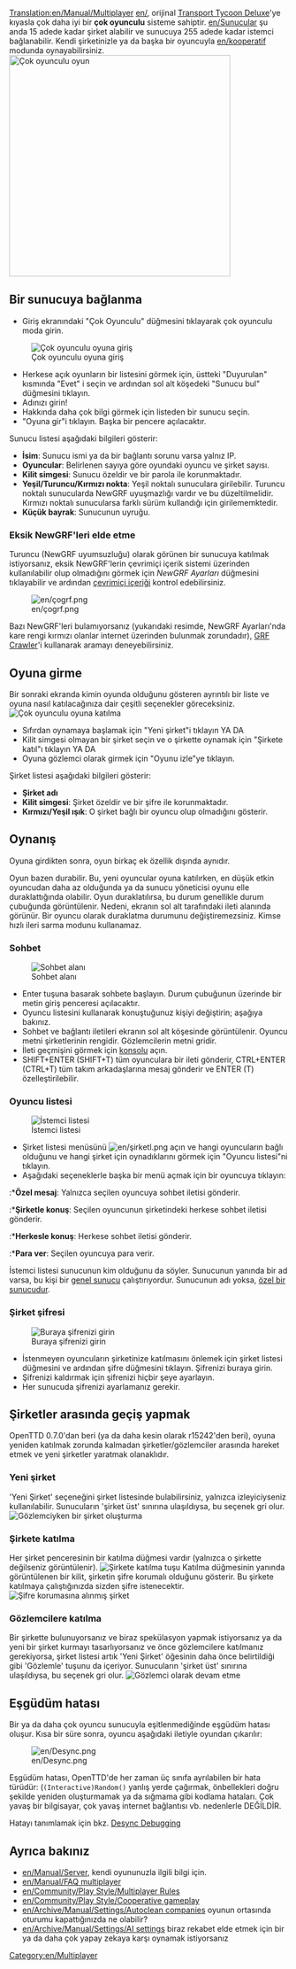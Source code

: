 [[Translation:en/Manual/Multiplayer]]
{{tr/İçindekiler}}
[[en/]], orijinal <span class="plainlinks">[http://en.wikipedia.org/wiki/Transport_Tycoon Transport Tycoon Deluxe]</span>'ye kıyasla çok daha iyi bir '''çok oyunculu''' sisteme sahiptir. [[en/Sunucular]] şu anda 15 adede kadar şirket alabilir ve sunucuya 255 adede kadar istemci bağlanabilir. Kendi şirketinizle ya da başka bir oyuncuyla [[en/kooperatif]] modunda oynayabilirsiniz.
[[File:en/ço1.png|none|thumb|400px|Çok oyunculu oyun]]

==Bir sunucuya bağlanma==

*Giriş ekranındaki "Çok Oyunculu" düğmesini tıklayarak çok oyunculu moda girin.
[[File:en/çoç.png|none|frame|Çok oyunculu oyuna giriş]]
*Herkese açık oyunların bir listesini görmek için, üstteki "Duyurulan" kısmında "Evet" i seçin ve ardından sol alt köşedeki "Sunucu bul" düğmesini tıklayın.
*Adınızı girin!
*Hakkında daha çok bilgi görmek için listeden bir sunucu seçin.
*"Oyuna gir"i tıklayın. Başka bir pencere açılacaktır.


Sunucu listesi aşağıdaki bilgileri gösterir:
*'''İsim''': Sunucu ismi ya da bir bağlantı sorunu varsa yalnız IP.
*'''Oyuncular''': Belirlenen sayıya göre oyundaki oyuncu ve şirket sayısı.
*'''Kilit simgesi''': Sunucu özeldir ve bir parola ile korunmaktadır.
*'''Yeşil/Turuncu/Kırmızı nokta''': Yeşil noktalı sunuculara girilebilir. Turuncu noktalı sunucularda NewGRF uyuşmazlığı vardır ve bu düzeltilmelidir. Kırmızı noktalı sunucularsa farklı sürüm kullandığı için girilememktedir.
*'''Küçük bayrak''': Sunucunun uyruğu.

===Eksik NewGRF'leri elde etme===
Turuncu (NewGRF uyumsuzluğu) olarak görünen bir sunucuya katılmak istiyorsanız, eksik NewGRF'lerin çevrimiçi içerik sistemi üzerinden kullanılabilir olup olmadığını görmek için ''NewGRF Ayarları'' düğmesini tıklayabilir ve ardından [[tr/Manual/Çevrimiçi içerik|çevrimiçi içeriği]] kontrol edebilirsiniz.

[[File:en/çogrf.png]]

Bazı NewGRF'leri bulamıyorsanız (yukarıdaki resimde, NewGRF Ayarları'nda kare rengi kırmızı olanlar internet üzerinden bulunmak zorundadır), [http://grfcrawler.tt-forums.net/ GRF Crawler]'i kullanarak aramayı deneyebilirsiniz.

==Oyuna girme==
Bir sonraki ekranda kimin oyunda olduğunu gösteren ayrıntılı bir liste ve oyuna nasıl katılacağınıza dair çeşitli seçenekler göreceksiniz.
[[File:en/çog.png|none|frame|Çok oyunculu oyuna katılma]]
*Sıfırdan oynamaya başlamak için "Yeni şirket"i tıklayın YA DA
*Kilit simgesi olmayan bir şirket seçin ve o şirkette oynamak için "Şirkete katıl"ı tıklayın YA DA
*Oyuna gözlemci olarak girmek için "Oyunu izle"ye tıklayın.


Şirket listesi aşağıdaki bilgileri gösterir:
*'''Şirket adı'''
*'''Kilit simgesi''': Şirket özeldir ve bir şifre ile korunmaktadır.
*'''Kırmızı/Yeşil ışık''': O şirket bağlı bir oyuncu olup olmadığını gösterir.


==Oynanış==
Oyuna girdikten sonra, oyun birkaç ek özellik dışında aynıdır.

Oyun bazen durabilir. Bu, yeni oyuncular oyuna katılırken, en düşük etkin oyuncudan daha az olduğunda ya da sunucu yöneticisi oyunu elle duraklattığında olabilir. Oyun duraklatılırsa, bu durum genellikle durum çubuğunda görüntülenir. Nedeni, ekranın sol alt tarafındaki ileti alanında görünür. Bir oyuncu olarak duraklatma durumunu değiştiremezsiniz. Kimse hızlı ileri sarma modunu kullanamaz.

===Sohbet===
[[File:en/sohbet.png|center|none|frame|Sohbet alanı]]
*Enter tuşuna basarak sohbete başlayın. Durum çubuğunun üzerinde bir metin giriş penceresi açılacaktır.
*Oyuncu listesini kullanarak konuştuğunuz kişiyi değiştirin; aşağıya bakınız.
*Sohbet ve bağlantı iletileri ekranın sol alt köşesinde görüntülenir. Oyuncu metni şirketlerinin rengidir. Gözlemcilerin metni gridir.
*İleti geçmişini görmek için [[tr/Manual/Konsol|konsolu]] açın.
*SHIFT+ENTER (SHIFT+T) tüm oyunculara bir ileti gönderir, CTRL+ENTER (CTRL+T) tüm takım arkadaşlarına mesaj gönderir ve ENTER (T) özelleştirilebilir.

===Oyuncu listesi===
[[File:en/istemcil.png|none|frame|İstemci listesi]]
*Şirket listesi menüsünü [[File:en/şirketl.png]] açın ve hangi oyuncuların bağlı olduğunu ve hangi şirket için oynadıklarını görmek için "Oyuncu listesi"ni tıklayın.
*Aşağıdaki seçeneklerle başka bir menü açmak için bir oyuncuya tıklayın:
:*'''Özel mesaj''': Yalnızca seçilen oyuncuya sohbet iletisi gönderir.
:*'''Şirketle konuş''': Seçilen oyuncunun şirketindeki herkese sohbet iletisi gönderir.
:*'''Herkesle konuş''': Herkese sohbet iletisi gönderir.
:*'''Para ver''': Seçilen oyuncuya para verir.

İstemci listesi sunucunun kim olduğunu da söyler. Sunucunun yanında bir ad varsa, bu kişi bir [[en/Manual/Listen server|genel sunucu]] çalıştırıyordur. Sunucunun adı yoksa, [[en/Manual/Dedicated server|özel bir sunucudur]].

===Şirket şifresi===
[[File:en/şşifre.png|none|frame|Buraya şifrenizi girin]]
*İstenmeyen oyuncuların şirketinize katılmasını önlemek için şirket listesi düğmesini ve ardından şifre düğmesini tıklayın. Şifrenizi buraya girin.
*Şifrenizi kaldırmak için şifrenizi hiçbir şeye ayarlayın.
*Her sunucuda şifrenizi ayarlamanız gerekir.

==Şirketler arasında geçiş yapmak==
OpenTTD 0.7.0'dan beri (ya da daha kesin olarak r15242'den beri), oyuna yeniden katılmak zorunda kalmadan şirketler/gözlemciler arasında hareket etmek ve yeni şirketler yaratmak olanaklıdır.

===Yeni şirket===
'Yeni Şirket' seçeneğini şirket listesinde bulabilirsiniz, yalnızca izleyiciyseniz kullanılabilir. Sunucuların 'şirket üst' sınırına ulaşıldıysa, bu seçenek gri olur.
[[File:en/yşirket.png|none|frame|Gözlemciyken bir şirket oluşturma]]

===Şirkete katılma===
Her şirket penceresinin bir katılma düğmesi vardır (yalnızca o şirkette değilseniz görüntülenir).
[[File:en/katıl.png|none|frame|Şirkete katılma tuşu]]
Katılma düğmesinin yanında görüntülenen bir kilit, şirketin şifre korumalı olduğunu gösterir. Bu şirkete katılmaya çalıştığınızda sizden şifre istenecektir.
[[File:en/şkoruma.png|none|frame|Şifre korumasına alınmış şirket]]

===Gözlemcilere katılma===
Bir şirkette bulunuyorsanız ve biraz spekülasyon yapmak istiyorsanız ya da yeni bir şirket kurmayı tasarlıyorsanız ve önce gözlemcilere katılmanız gerekiyorsa, şirket listesi artık 'Yeni Şirket' öğesinin daha önce belirtildiği gibi 'Gözlemle' tuşunu da içeriyor. Sunucuların 'şirket üst' sınırına ulaşıldıysa, bu seçenek gri olur.
[[File:en/ggeçme.png|none|frame|Gözlemci olarak devam etme]]

==Eşgüdüm hatası==
Bir ya da daha çok oyuncu sunucuyla eşitlenmediğinde eşgüdüm hatası oluşur. Kısa bir süre sonra, oyuncu aşağıdaki iletiyle oyundan çıkarılır:

[[File:en/Desync.png]]

Eşgüdüm hatası, OpenTTD'de her zaman üç sınıfa ayrılabilen bir hata türüdür: (<code>(Interactive)Random()</code> yanlış yerde çağırmak, önbellekleri doğru şekilde yeniden oluşturmamak ya da sığmama gibi kodlama hataları. Çok yavaş bir bilgisayar, çok yavaş internet bağlantısı vb. nedenlerle DEĞİLDİR.

Hatayı tanımlamak için bkz. [[en/Archive/Source/OpenTTDDevBlackBook/Network/Desync debugging|Desync Debugging]]

==Ayrıca bakınız==
*[[en/Manual/Server]], kendi oyununuzla ilgili bilgi için.
*[[en/Manual/FAQ multiplayer]]
*[[en/Community/Play Style/Multiplayer Rules]]
*[[en/Community/Play Style/Cooperative gameplay]]
*[[en/Archive/Manual/Settings/Autoclean companies]] oyunun ortasında oturumu kapattığınızda ne olabilir?
*[[en/Archive/Manual/Settings/AI settings]] biraz rekabet elde etmek için bir ya da daha çok yapay zekaya karşı oynamak istiyorsanız

[[Category:en/Multiplayer]]